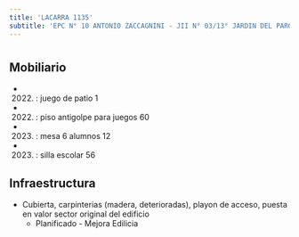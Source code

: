 ```yaml
---
title: 'LACARRA 1135'
subtitle: 'EPC N° 10 ANTONIO ZACCAGNINI - JII N° 03/13° JARDIN DEL PARQUE'
---
```


#


## Mobiliario

*  (2022) : juego de patio 1 

*  (2022) : piso antigolpe para juegos 60 

*  (2023) : mesa 6 alumnos 12 

*  (2023) : silla escolar 56 



## Infraestructura

* Cubierta, carpinterias (madera, deterioradas), playon de acceso, puesta en valor sector original del edificio 
    + Planificado - Mejora Edilicia 




